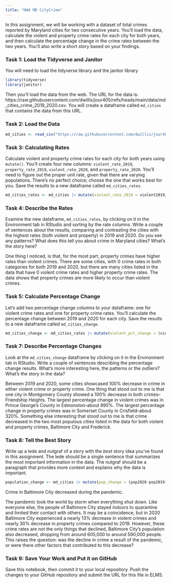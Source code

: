 ```yaml
---
title: "HW4 MD CityCrime"
---
```


In this assignment, we will be working with a dataset of total crimes reported by Maryland cities for two consecutive years. You'll load the data, calculate the violent and property crime rates for each city for both years, and then calculate the percentage change in the crime rates between the two years. You'll also write a short story based on your findings.

### Task 1: Load the Tidyverse and Janitor

You will need to load the tidyverse library and the janitor library

```r
library(tidyverse)
library(janitor)
```

Then you'll load the data from the web. The URL for the data is: https://raw.githubusercontent.com/dwillis/jour405/refs/heads/main/data/md_cities_crime_2019_2020.csv. You will create a dataframe called `md_cities` that contains the data from this URL.

### Task 2: Load the Data

```r
md_cities <- read_csv("https://raw.githubusercontent.com/dwillis/jour405/refs/heads/main/data/md_cities_crime_2019_2020.csv")
```
### Task 3: Calculating Rates

Calculate violent and property crime rates for each city for both years using `mutate()`. You'll create four new columns: `violent_rate_2019`, `property_rate_2019`, `violent_rate_2020`, and `property_rate_2020`. You'll need to figure out the proper unit rate, given that there are varying populations. There's no perfect choice; choose the one that works best for you. Save the results to a new dataframe called `md_cities_rates`.

```r
md_cities_rates <- md_cities |> mutate(violent_rate_2019 = violent2019/pop2019 * 10000, property_rate_2019 = property2019/pop2019 * 10000, violent_rate_2020 = violent2020/pop2020 * 10000, property_rate_2020 = property2020/pop2020 * 10000)
```

### Task 4: Describe the Rates

Examine the new dataframe, `md_cities_rates`, by clicking on it in the Environment tab in RStudio and sorting by the rate columns. Write a couple of sentences about the results, comparing and contrasting the cities with the highest rates (both violent and property) in 2019 and 2020. Do you see any patterns? What does this tell you about crime in Maryland cities? What's the story here?

One thing I noticed, is that, for the most part, property crimes have higher rates than violent crimes. There are some cities, with 0 crime rates in both categories for both 2019 and 2020, but there are many cities listed in the data that have 0 violent crime rates and higher property crime rates. The data shows that property crimes are more likely to occur than violent crimes.


### Task 5: Calculate Percentage Change

Let's add two percentage change columns to your dataframe: one for violent crime rates and one for property crime rates. You'll calculate the percentage change between 2019 and 2020 for each city. Save the results to a new dataframe called `md_cities_change`.

```r
md_cities_change <- md_cities_rates |> mutate(violent_pct_change = (violent_rate_2020 - violent_rate_2019) / violent_rate_2019*100, property_pct_change = (property_rate_2020 - property_rate_2019)/property_rate_2019*100)
```

### Task 7: Describe Percentage Changes

Look at the `md_cities_change` dataframe by clicking on it in the Environment tab in RStudio. Write a couple of sentences describing the percentage change results. What's more interesting here, the patterns or the outliers? What's the story in the data?

Between 2019 and 2020, some cities showcased 100% decrease in crime in either violent crime or property crime. One thing that stood out to me is that one city in Montgomery County showed a 100% decrease in both crimes--Friendship Heights. The largest percentage change in violent crimes was in Prince George's County in Edmonston--about 895%. The largest percentage change in property crimes was in Somerset County in Crisfield--about 320%. Something else interesting that stood out to me is that crime decreased in the two most populous cities listed in the data for both violent and property crimes, Baltimore City and Frederick.

### Task 8: Tell the Best Story

Write up a lede and nutgraf of a story with the _best_ story idea you've found in this assignment. The lede should be a single sentence that summarizes the most important information in the data. The nutgraf should be a paragraph that provides more context and explains why the data is important.

```r
population_change <- md_cities |> mutate(pop_change = (pop2020-pop2019)/pop2019 * 100)
```


Crime in Baltimore City decreased during the pandemic.

The pandemic took the world by storm when everything shut down. Like everyone else, the people of Baltimore City stayed indoors to quarantine and limited their contact with others. It may be a coincidence, but in 2020 Baltimore City experienced a nearly 13% decrease in violent crimes and nearly 30% decrease in property crimes compared to 2019. However, these crime rates are not the only things that declined, Baltimore City's population also decreased, dropping from around 605,000 to around 590,000 people. This raises the question: was the decline in crime a result of the pandemic, or were there other factors that contributed to this decrease?

### Task 9: Save Your Work and Put it on GitHub

Save this notebook, then commit it to your local repository. Push the changes to your GitHub repository and submit the URL for this file in ELMS.
